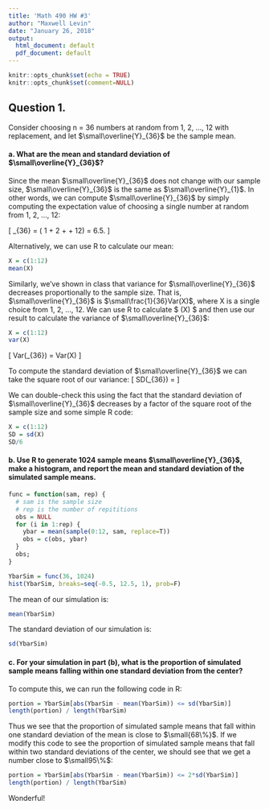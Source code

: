 ---
title: 'Math 490 HW #3'
author: "Maxwell Levin"
date: "January 26, 2018"
output:
  html_document: default
  pdf_document: default
---

```{r setup, include=FALSE}
knitr::opts_chunk$set(echo = TRUE)
knitr::opts_chunk$set(comment=NULL)
```

## Question 1.

Consider choosing n = 36 numbers at random from 1, 2, ..., 12 with replacement, and let $\small\overline{Y}_{36}$ be the sample mean.


#### a. What are the mean and standard deviation of $\small\overline{Y}_{36}$?

Since the mean $\small\overline{Y}_{36}$ does not change with our sample size, $\small\overline{Y}_{36}$ is the same as $\small\overline{Y}_{1}$. In other words, we can compute $\small\overline{Y}_{36}$ by simply computing the expectation value of choosing a single number at random from 1, 2, ..., 12:

\[
  \overline{Y}_{36} = \frac{1}{12} ( 1 + 2 + \dots + 12) = 6.5.
\]

Alternatively, we can use R to calculate our mean:
```{r}
X = c(1:12)
mean(X)
```

Similarly, we've shown in class that variance for $\small\overline{Y}_{36}$ decreases proportionally to the sample size. That is, $\small\overline{Y}_{36}$ is $\small\frac{1}{36}Var(X)$, where X is a single choice from 1, 2, ..., 12. We can use R to calculate $ \smallVar(X) $ and then use our result to calculate the variance of $\small\overline{Y}_{36}$:

```{r}
X = c(1:12)
var(X)
```

\[
  Var(\overline{Y}_{36}) = \frac{1}{36}Var(X) \approx 0.361
\]


To compute the standard deviation of $\small\overline{Y}_{36}$ we can take the square root of our variance:
\[
  SD(\overline{Y}_{36}) = \sqrt{Var(\overline{Y}_{36})} \approx 0.601
\]

We can double-check this using the fact that the standard deviation of $\small\overline{Y}_{36}$ decreases by a factor of the square root of the sample size and some simple R code:
```{r}
X = c(1:12)
SD = sd(X)
SD/6
```



#### b. Use R to generate 1024 sample means $\small\overline{Y}_{36}$, make a histogram, and report the mean and standard deviation of the simulated sample means.

```{r}
func = function(sam, rep) {
  # sam is the sample size
  # rep is the number of repititions
  obs = NULL
  for (i in 1:rep) {
    ybar = mean(sample(0:12, sam, replace=T))
    obs = c(obs, ybar)
  }
  obs;
}

YbarSim = func(36, 1024)
hist(YbarSim, breaks=seq(-0.5, 12.5, 1), prob=F)
```

The mean of our simulation is:
```{r, echo=FALSE}
mean(YbarSim)
```

The standard deviation of our simulation is:
```{r, echo=FALSE}
sd(YbarSim)
```



#### c. For your simulation in part (b), what is the proportion of simulated sample means falling within one standard deviation from the center?

To compute this, we can run the following code in R:
```{r}
portion = YbarSim[abs(YbarSim - mean(YbarSim)) <= sd(YbarSim)]
length(portion) / length(YbarSim)
```

Thus we see that the proportion of simulated sample means that fall within one standard deviation of the mean is close to $\small{68\%}$. If we modify this code to see the proportion of simulated sample means that fall within two standard deviations of the center, we should see that we get a number close to $\small95\%$:
```{r}
portion = YbarSim[abs(YbarSim - mean(YbarSim)) <= 2*sd(YbarSim)]
length(portion) / length(YbarSim)
```

Wonderful!


